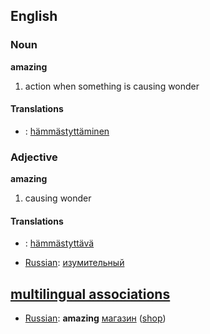 ==English==

===Noun===
'''amazing'''
#action when something is causing wonder 

====Translations====
*{{msg:fi}}: [[hämmästyttäminen]]

===Adjective===
'''amazing'''
#causing wonder 

====Translations====
*{{msg:fi}}: [[hämmästyttävä]]
*[[Russian]]: [[изумительный]]

==[[multilingual associations]]==
*[[Russian]]: '''amazing''' [[:ru:магазин|магазин]] ([[shop]])